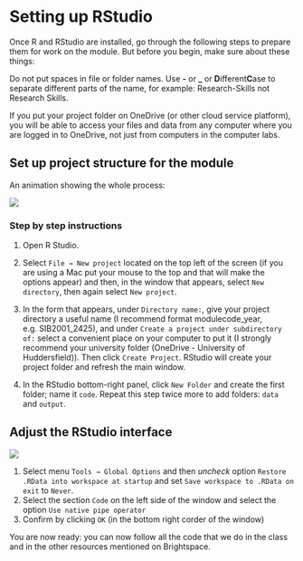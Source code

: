 # Setting up RStudio

Once R and RStudio are installed, go through the following steps to prepare them for work on the module. But before you begin, make sure about these things:

::: callout-tip
Do not put spaces in file or folder names. Use **-** or **\_** or **D**ifferent**C**ase to separate different parts of the name, for example: Research-Skills not Research Skills.
:::

::: callout-tip
If you put your project folder on OneDrive (or other cloud service platform), you will be able to access your files and data from any computer where you are logged in to OneDrive, not just from computers in the computer labs.
:::

## Set up project structure for the module

An animation showing the whole process:

![](gifs/StepOne.gif)

### Step by step instructions

1. Open R Studio.
2. Select `File → New project` located on the top left of the screen (if you are using a Mac put your mouse to the top and that will make the options appear) and then, in the window that appears, select `New directory`, then again select `New project`.
3. In the form that appears, under `Directory name:`, give your project directory a useful name (I recommend format modulecode_year, e.g. SIB2001_2425), and under `Create a project under subdirectory of:` select a convenient place on your computer to put it (I strongly recommend your university folder (OneDrive - University of Huddersfield)). Then click `Create Project`. RStudio will create your project folder and refresh the main window.

4. In the RStudio bottom-right panel, click `New Folder` and create the first folder; name it `code`. Repeat this step twice more to add folders: `data` and `output`.

## Adjust the RStudio interface

![](gifs/StepTwo.gif)

1. Select menu `Tools → Global Options` and then _uncheck_ option `Restore .RData into workspace at startup` and set `Save workspace to .RData on exit` to `Never`.
2. Select the section `Code` on the left side of the window and select the option `Use native pipe operator`
3. Confirm by clicking `OK` (in the bottom right corder of the window)

You are now ready: you can now follow all the code that we do in the class and in the other resources mentioned on Brightspace.


